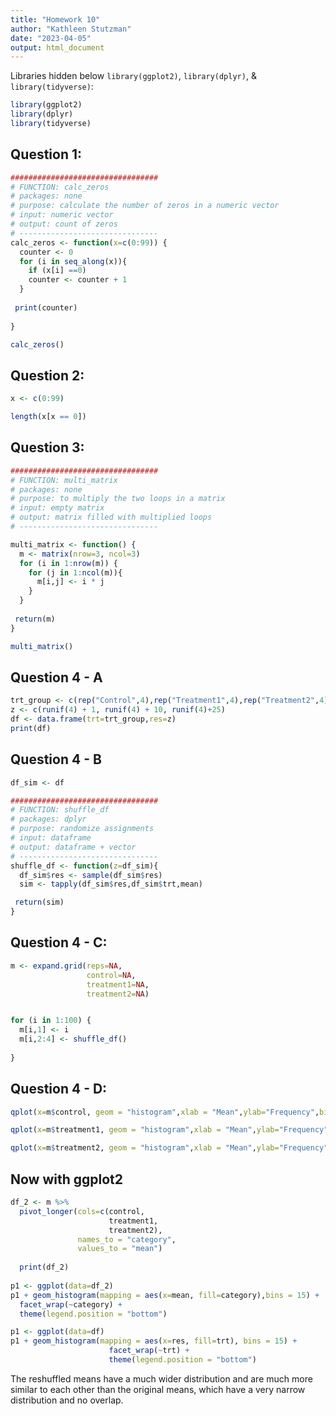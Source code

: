 ```yaml
---
title: "Homework 10"
author: "Kathleen Stutzman"
date: "2023-04-05"
output: html_document
---
```


Libraries hidden below `library(ggplot2)`, `library(dplyr)`, & `library(tidyverse)`:

```r
library(ggplot2)
library(dplyr)
library(tidyverse)
```

## Question 1:

```r

#################################
# FUNCTION: calc_zeros
# packages: none
# purpose: calculate the number of zeros in a numeric vector
# input: numeric vector
# output: count of zeros
# -------------------------------
calc_zeros <- function(x=c(0:99)) {
  counter <- 0
  for (i in seq_along(x)){
    if (x[i] ==0)
    counter <- counter + 1
  }
  
 print(counter)
 
}
```

```r
calc_zeros()
```

## Question 2:

```r
x <- c(0:99)

length(x[x == 0])
```

## Question 3:

```r

#################################
# FUNCTION: multi_matrix
# packages: none
# purpose: to multiply the two loops in a matrix
# input: empty matrix
# output: matrix filled with multiplied loops
# -------------------------------

multi_matrix <- function() {
  m <- matrix(nrow=3, ncol=3)
  for (i in 1:nrow(m)) {
    for (j in 1:ncol(m)){
      m[i,j] <- i * j
    }
  }
  
 return(m)
}

```

```r
multi_matrix()
```

## Question 4 - A

```r
trt_group <- c(rep("Control",4),rep("Treatment1",4),rep("Treatment2",4))
z <- c(runif(4) + 1, runif(4) + 10, runif(4)+25)
df <- data.frame(trt=trt_group,res=z)
print(df)
```

## Question 4 - B

```r

df_sim <- df

#################################
# FUNCTION: shuffle_df
# packages: dplyr
# purpose: randomize assignments  
# input: dataframe
# output: dataframe + vector
# -------------------------------
shuffle_df <- function(z=df_sim){
  df_sim$res <- sample(df_sim$res)
  sim <- tapply(df_sim$res,df_sim$trt,mean)

 return(sim)
}

```

## Question 4 - C:

```r
m <- expand.grid(reps=NA,
                 control=NA,
                 treatment1=NA,
                 treatment2=NA)


for (i in 1:100) {
  m[i,1] <- i
  m[i,2:4] <- shuffle_df()
  
}

```

## Question 4 - D:

```r

qplot(x=m$control, geom = "histogram",xlab = "Mean",ylab="Frequency",binwidth=.5, main="Control")

qplot(x=m$treatment1, geom = "histogram",xlab = "Mean",ylab="Frequency",binwidth=.5, main="Treatment 1")

qplot(x=m$treatment2, geom = "histogram",xlab = "Mean",ylab="Frequency",binwidth=.5, main="Treatment 2")
```


## Now with ggplot2

```r
df_2 <- m %>% 
  pivot_longer(cols=c(control,
                      treatment1,
                      treatment2),
               names_to = "category", 
               values_to = "mean")
  
  print(df_2)
  
p1 <- ggplot(data=df_2)
p1 + geom_histogram(mapping = aes(x=mean, fill=category),bins = 15) +
  facet_wrap(~category) +
  theme(legend.position = "bottom")
```


```r
p1 <- ggplot(data=df)
p1 + geom_histogram(mapping = aes(x=res, fill=trt), bins = 15) +
                      facet_wrap(~trt) +
                      theme(legend.position = "bottom")
```

The reshuffled means have a much wider distribution and are much more similar to each other than the original means, which have a very narrow distribution and no overlap. 
